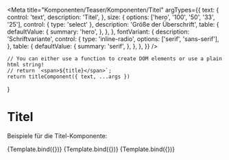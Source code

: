 

<Meta
    title="Komponenten/Teaser/Komponenten/Titel"
    argTypes={{
        text: {
            control: 'text',
            description: 'Titel',
        },
        size: {
            options: ['hero', '100', '50', '33', '25'],
            control: { type: 'select' },
            description: 'Größe der Überschrift',
            table: {
                defaultValue: {
                    summary: 'hero',
                },
            },
        },
        fontVariant: {
            description: 'Schriftvariante',
            control: {
                type: 'inline-radio',
                options: ['serif', 'sans-serif'],
            },
            table: {
                defaultValue: {
                    summary: 'serif',
                },
            },
        },
    }}
/>

    // You can either use a function to create DOM elements or use a plain html string!
    // return `<span>${title}</span>`;
    return titleComponent({ text, ...args })
}

# Titel

Beispiele für die Titel-Komponente:

<Preview withToolbar>
    <Story
        name="Titel Serif - Hero"
        args={{
            text: 'Dies ist der Titel eines 100%-Teasers',
            size: 'hero',
            fontVariant: 'serif',
            teaserType: 'standard'
        }}
    >
        {Template.bind({})}
    </Story>
    <Story
        name="Titel Serif - normal"
        args={{
            text: 'Dies ist der Titel eines 66%-, 50%- oder 33%-Teasers',
            size: '33',
            fontVariant: 'serif',
            teaserType: 'standard'
        }}
    >
        {Template.bind({})}
    </Story>
    <Story
        name="Titel Serif - small"
        args={{
            text: 'Dies ist der Titel eines 25%-Teasers',
            size: '25',
            fontVariant: 'serif',
            teaserType: 'standard'
        }}
    >
        {Template.bind({})}
    </Story>
</Preview>

<ArgsTable story="title-large" />
